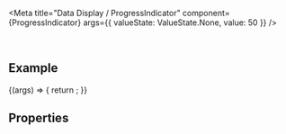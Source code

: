 
<Meta
  title="Data Display / ProgressIndicator"
  component={ProgressIndicator}
  args={{
    valueState: ValueState.None,
    value: 50
  }}
/>

<DocsHeader since="0.10.0" />

<br />

## Example

<Canvas>
  <Story name="Default">
    {(args) => {
      return <ProgressIndicator {...args} />;
    }}
  </Story>
</Canvas>

## Properties

<ArgsTableWithNote story="Default" />

<Footer />
